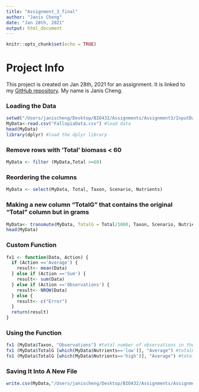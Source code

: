 ```yaml
---
title: "Assignment_3_final"
author: "Janis Cheng" 
date: "Jan 28th, 2021"
output: html_document
---
```


```r
knitr::opts_chunk$set(echo = TRUE)
```

# Project Info

This project is created on Jan 28th, 2021 for an assignment. It is linked to my [GitHub repository](https://github.com/janischeng0616/Assignment_3.git). My name is Janis Cheng.

### Loading the Data
```r
setwd("/Users/janischeng/Desktop/BIO432/Assignments/Assignment3/InputData/")#set directory
MyData<-read.csv("FallopiaData.csv") #load data
head(MyData) 
library(dplyr) #load the dplyr library
```

### Remove rows with ‘Total’ biomass < 60
```r
MyData <- filter (MyData,Total >=60) 
```

### Reordering the columns
```r
MyData <- select(MyData, Total, Taxon, Scenario, Nutrients)
```

### Making a new column "TotalG" that contains the original "Total" column but in grams
```r
MyData<- transmute(MyData, TotalG = Total/1000, Taxon, Scenario, Nutrients)
head(MyData)
```

### Custom Function
```r
fx1 <- function(Data, Action) {
  if (Action =='Average') {
    result<- mean(Data)
  } else if (Action =='Sum') {
    result<- sum(Data)
  } else if (Action =='Observations') {
    result<- NROW(Data)
  } else {
    result<- c("Error")
  }
  return(result)
}
```

### Using the Function
```r
fx1 (MyData$Taxon, "Observations") #total number of observations in the 'Taxon' column
fx1 (MyData$TotalG [which(MyData$Nutrients=='low')], "Average") #totalG average for low nutrients
fx1 (MyData$TotalG [which(MyData$Nutrients=='high')], "Average") #totalG average for high nutrients
```

### Saving It Into A New File
```r
write.csv(MyData,"/Users/janischeng/Desktop/BIO432/Assignments/Assignment3/WrangledData.csv", row.names = FALSE)#Write (i.e. save) the new data to a file called "WrangledData.csv" in the Output folder. 
```
